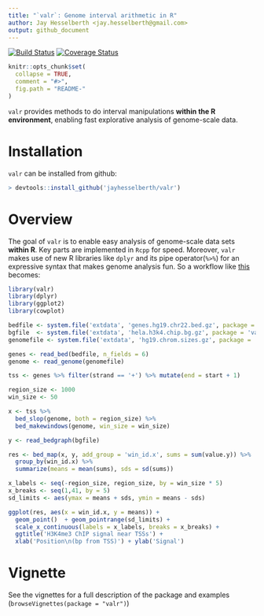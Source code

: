 ```yaml
---
title: "`valr`: Genome interval arithmetic in R"
author: Jay Hesselberth <jay.hesselberth@gmail.com>
output: github_document
---
```


[![Build Status](https://travis-ci.com/jayhesselberth/valr.svg?token=Q9WRSyqYnpS7KpFfTscp&branch=master)](https://travis-ci.com/jayhesselberth/valr)
[![Coverage Status](https://img.shields.io/codecov/c/github/jayhesselberth/valr/master.svg)](https://codecov.io/github/jayhesselberth/valr?branch=master)

```r
knitr::opts_chunk$set(
  collapse = TRUE,
  comment = "#>",
  fig.path = "README-"
)
```

`valr` provides methods to do interval manipulations **within the R environment**, enabling fast explorative analysis of genome-scale data.

# Installation

`valr` can be installed from github:

```r
> devtools::install_github('jayhesselberth/valr')
```

# Overview

The goal of `valr` is to enable easy analysis of genome-scale data sets **within R**. Key parts are implemented in `Rcpp` for speed. Moreover, `valr` makes use of new R libraries like `dplyr` and its pipe operator(`%>%`) for an expressive syntax that makes genome analysis fun. So a workflow like [this](https://github.com/arq5x/bedtools-protocols/blob/master/bedtools.md#bp3-plot-transcription-factor-occupancy-surrounding-the-transcription-start-site) becomes:

```r
library(valr)
library(dplyr)
library(ggplot2)
library(cowplot)

bedfile <- system.file('extdata', 'genes.hg19.chr22.bed.gz', package = 'valr')
bgfile  <- system.file('extdata', 'hela.h3k4.chip.bg.gz', package = 'valr')
genomefile <- system.file('extdata', 'hg19.chrom.sizes.gz', package = 'valr')

genes <- read_bed(bedfile, n_fields = 6)
genome <- read_genome(genomefile)

tss <- genes %>% filter(strand == '+') %>% mutate(end = start + 1)

region_size <- 1000
win_size <- 50

x <- tss %>%
  bed_slop(genome, both = region_size) %>%
  bed_makewindows(genome, win_size = win_size)

y <- read_bedgraph(bgfile)

res <- bed_map(x, y, add_group = 'win_id.x', sums = sum(value.y)) %>%
  group_by(win_id.x) %>%
  summarize(means = mean(sums), sds = sd(sums))

x_labels <- seq(-region_size, region_size, by = win_size * 5)
x_breaks <- seq(1,41, by = 5)
sd_limits <- aes(ymax = means + sds, ymin = means - sds)

ggplot(res, aes(x = win_id.x, y = means)) +
  geom_point()  + geom_pointrange(sd_limits) + 
  scale_x_continuous(labels = x_labels, breaks = x_breaks) + 
  ggtitle('H3K4me3 ChIP signal near TSSs') +
  xlab('Position\n(bp from TSS)') + ylab('Signal')
```

# Vignette

See the vignettes for a full description of the package and examples (`browseVignettes(package = "valr")`)

